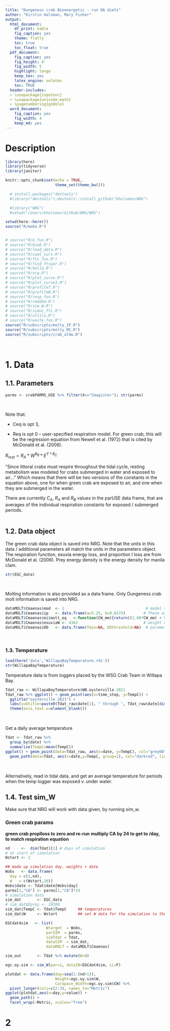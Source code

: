 ```yaml
---
title: "Dungeness crab Bioenergetic - run OA diets"
author: "Kirstin Holsman, Mary Fisher"
output:
  html_document:
    df_print: kable
    fig_caption: yes
    theme: flatly
    toc: true
    toc_float: true
  pdf_document:
    fig_caption: yes
    fig_height: 4
    fig_width: 5
    highlight: tango
    keep_tex: yes
    latex_engine: xelatex
    toc: TRUE
  header-includes:
  - \usepackage{inputenc}
  - \usepackage{unicode-math}
  - \pagenumbering{gobble}
  word_document:
    fig_caption: yes
    fig_width: 4
    keep_md: yes
---
```


# Description

 


```r
library(here)
library(tidyverse)
library(janitor)

knitr::opts_chunk$set(echo = TRUE,
                      theme_set(theme_bw()))
```
```r
  # install.packages("devtools")
  #library("devtools");devtools::install_github("kholsman/NRG")

  #library("NRG")
  #setwd("/Users/kholsman/GitHub/NRG/NRG")

setwd(here::here())
source("R/make.R")


# source("R/G_fun.R")
# source("R/bioE.R")
# source("R/load_data.R")
# source("R/cuml_curv.R")
# source("R/ftc_fun.R")
# source("R/find_ftcpar.R")
# source("R/hello.R")
# source("R/nrg.R")
# source("R/plot_curve.R")
# source("R/plot_curve3.R")
# source("R/profileT.R")
# source("R/profileW.R")
# source("R/resp_fun.R")
# source("R/rmd2md.R")
# source("R/sim_W.R")
# source("R/simul_ftc.R")
# source("R/ultils.R")
# source("R/waste_fun.R")
source("R/subscripts/molty_IP.R")
source("R/subscripts/molty_MI.R")
source("R/subscripts/crab_afdw.R")
```
<br>

# 1. Data

## 1.1. Parameters

```r
parms <- crabPARMS_USE %>% filter(X=="Cmagister"); str(parms)
```
<br>



Note that: 

- Ceq is opt 3,

- Req is opt 0 -- user-specified respiration model. For green crab, this will be the regression equation from Newell et al. (1972) that is cited by McDonald et al. (2006). 

$R_{rest}=R_A * W^{R_B} * E^{T * R_C}$

"Since littoral crabs must respire throughout the tidal cycle, resting metabolism was modeled for crabs submerged in water and exposed to air..." Which means that there will be two versions of the constants in the equation above, one for when green crab are exposed to air, and one when they are submerged in the water.

There are currently $C_A$, $R_A$ and $R_B$ values in the parUSE data frame, that are averages of the individual respiration constants for exposed / submerged periods. 
<br>
<br>

## 1.2. Data object 

The green crab data object is saved into NRG. Note that the units in this data / additional parameters all match the units in the parameters object. The respiration function, exuvia energy loss, and proportion I loss are from McDonald et al. (2006). Prey energy density is the energy density for manila clam. 
```r
str(EGC_data)
```

<br>

Molting information is also provided as a data frame. Only Dungeness crab molt information is saved into NRG. 
```r
dataMOLT$Cmaenas$mod  <- 1                                    # model simulating molt. 1 = static molt increment; 2 = degree days
dataMOLT$Cmaenas$ip   <- data.frame(a=5.25, b=0.0175)        # These are the Dungy parameters!!
dataMOLT$Cmaenas$mi$molt_eq   <-function(CW_mm){return((1.08*CW_mm) + 9.49)}   # custom molt equation
dataMOLT$Cmaenas$exuviaW <- 4342                             # weight of exuvia lost
dataMOLT$Cmaenas$DD   <- data.frame(Tmin=NA, DDthreshold=NA)  # parameters for using degree days to trigger molt
```

<br>

### 1.3. Temperature

```r
load(here('data','WillapaBayTemperature.rds'))
str(WillapaBayTemperature)
```

Temperature data is from loggers placed by the WSG Crab Team in Willapa Bay.
```r
Tdat_raw <- WillapaBayTemperature$WB.oysterville.2021
Tdat_raw %>% ggplot() + geom_point(aes(x=time_step, y=TempC)) + 
  ggtitle("oysterville 2021") +
  labs(subtitle=paste0(Tdat_raw$date[1], " through ", Tdat_raw$date[dim(Tdat_raw)[1]])) +
  theme(axis.text.x=element_blank())
```
<br>

Get a daily average temperature
```r
Tdat <- Tdat_raw %>%
  group_by(date) %>%
  summarise(TempC=mean(TempC))
ggplot() + geom_point(data=Tdat_raw, aes(x=date, y=TempC), col="grey60") +
  geom_path(data=Tdat, aes(x=date,y=TempC, group=1), col="darkred", linewidth=2) + theme(axis.text.x=element_blank())
```
<br>

Alternatively, read in tidal data, and get an average temperature for periods when the temp logger was exposed v. under water. 


## 1.4. Test sim_W

Make sure that NRG will work with data given, by running sim_w. 


### Green crab params

**green crab propIloss to zero and re-run**
**multiply CA by 24 to get to /day, to match respiration equation**

```r
nd     <-  dim(Tdat)[1] # days of simulation
# at start of simulation
Wstart <- 2           

## made up simulation day, weights + date 
Wobs   <- data.frame(
  day = c(1,nd),
  W   = c(Wstart,16)) 
Wobs$date <- Tdat$date[Wobs$day]
parms[1,"CA"] <- parms[1,"CA"]*24
# simulation data
sim_dat       <- EGC_data
# sim_dat$Eprey <- 19380
sim_dat$TempC <- Tdat$TempC     ## temperatures
sim_dat$W     <- Wstart         ## set W data for the simulation to the first observed weight

EGCdat4sim   <- list(
                  Wtarget  = Wobs,
                  parSIM  = parms,
                  simTdat = Tdat,
                  dataSIM  = sim_dat,
                  dataMOLT = dataMOLT$Cmaenas)

sim_out       <- Tdat %>% mutate(W=0)
```

```r
egc.oy.sim <- sim_W(par=1, dataIN=EGCdat4sim, LL=F)
```
```r
plotdat <- data.frame(day=seq(1:(nd+1)),
                      Weight=egc.oy.sim$W,
                      Carapace_Width=egc.oy.sim$CW) %>%
  pivot_longer(cols=c(2:3), names_to="Metric")
ggplot(plotdat,aes(x=day,y=value)) +
  geom_path() +
  facet_wrap(~Metric, scales="free")
```



# 2 









